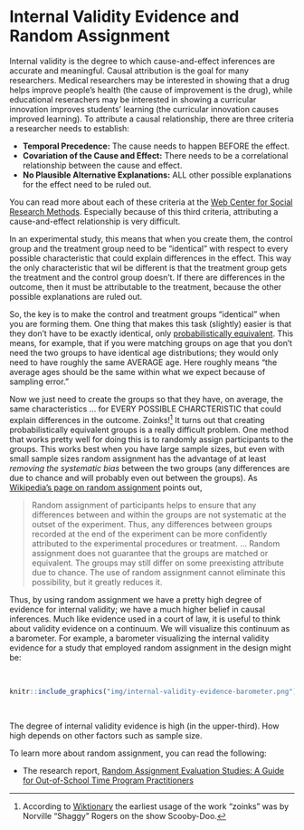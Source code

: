 # Internal Validity Evidence and Random Assignment {-}

Internal validity is the degree to which cause-and-effect inferences are accurate and meaningful. Causal attribution is the goal for many researchers. Medical researchers may be interested in showing that a drug helps improve people's health (the cause of improvement is the drug), while educational reserachers may be interested in showing a curricular innovation improves students' learning (the curricular innovation causes improved learning). 
To attribute a causal relationship, there are three criteria a researcher needs to establish:

- **Temporal Precedence:** The cause needs to happen BEFORE the effect.
- **Covariation of the Cause and Effect:** There needs to be a correlational relationship between the cause and effect.
- **No Plausible Alternative Explanations:** ALL other possible explanations for the effect need to be ruled out.

You can read more about each of these criteria at the [Web Center for Social Research Methods](https://www.socialresearchmethods.net/kb/causeeff.php). Especially because of this third criteria, attributing a cause-and-effect relationship is very difficult.

In an experimental study, this means that when you create them, the control group and the treatment group need to be "identical" with respect to every possible characteristic that could explain differences in the effect. This way the only characteristic that wil be different is that the treatment group gets the treatment and the control group doesn't. If there are differences in the outcome, then it must be attributable to the treatment, because the other possible explanations are ruled out.

So, the key is to make the control and treatment groups "identical" when you are forming them. One thing that makes this task (slightly) easier is that they don't have to be exactly identical, only [probabilistically equivalent](https://www.socialresearchmethods.net/kb/expequi.php). This means, for example, that if you were matching groups on age that you don't need the two groups to have identical age distributions; they would only need to have roughly the same AVERAGE age. Here roughly means "the average ages should be the same within what we expect because of sampling error."

Now we just need to create the groups so that they have, on average, the same characteristics &hellip; for EVERY POSSIBLE CHARCTERISTIC that could explain differences in the outcome. Zoinks!^[According to [Wiktionary](https://en.wiktionary.org/wiki/zoinks) the earliest usage of the work "zoinks" was by Norville "Shaggy" Rogers on the show Scooby-Doo.] 
It turns out that creating probabilistically equivalent groups is a really difficult problem. One method that works pretty well for doing this is to randomly assign participants to the groups. This works best when you have large sample sizes, but even with small sample sizes random assignment has the advantage of at least *removing the systematic bias* between the two groups (any differences are due to chance and will probably even out between the groups). As [Wikipedia's page on random assignment](https://en.wikipedia.org/wiki/Random_assignment) points out,

> Random assignment of participants helps to ensure that any differences between and within the groups are not systematic at the outset of the experiment. Thus, any differences between groups recorded at the end of the experiment can be more confidently attributed to the experimental procedures or treatment. &hellip; Random assignment does not guarantee that the groups are matched or equivalent. The groups may still differ on some preexisting attribute due to chance. The use of random assignment cannot eliminate this possibility, but it greatly reduces it.

Thus, by using random assignment we have a pretty high degree of evidence for internal validity; we have a much higher belief in causal inferences. Much like evidence used in a court of law, it is useful to think about validity evidence on a continuum. We will visualize this continuum as a barometer. For example, a barometer visualizing the internal validity evidence for a study that employed random assignment in the design might be:

<br />

```r
knitr::include_graphics("img/internal-validity-evidence-barometer.png")
```

<br />


The degree of internal validity evidence is high (in the upper-third). How high depends on other factors such as sample size.

To learn more about random assignment, you can read the following:

- The research report, [Random Assignment Evaluation Studies: A Guide for Out-of-School Time Program Practitioners](http://www.childtrends.org/wp-content/uploads/2008/01/Random-Assigment-Evaluations.pdf)



